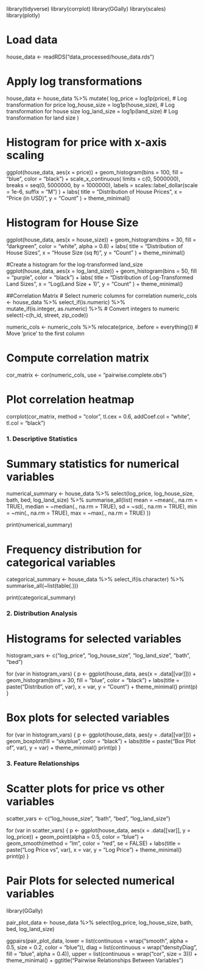library(tidyverse)
library(corrplot)
library(GGally)
library(scales)
library(plotly)

# Load data
house_data <- readRDS("data_processed/house_data.rds")

# Apply log transformations
house_data <- house_data %>%
  mutate(
    log_price = log1p(price),       # Log transformation for price
    log_house_size = log1p(house_size),  # Log transformation for house size
    log_land_size = log1p(land_size)  # Log transformation for land size
  )
  
# Histogram for price with x-axis scaling
ggplot(house_data, aes(x = price)) + 
  geom_histogram(bins = 100, fill = "blue", color = "black") +
  scale_x_continuous(
    limits = c(0, 5000000), 
    breaks = seq(0, 5000000, by = 1000000), 
    labels = scales::label_dollar(scale = 1e-6, suffix = "M")
  ) +
  labs(
    title = "Distribution of House Prices",
    x = "Price (in USD)",
    y = "Count"
  ) +
  theme_minimal()

# Histogram for House Size 
ggplot(house_data, aes(x = house_size)) +
  geom_histogram(bins = 30, fill = "darkgreen", color = "white", alpha = 0.8) +
  labs(
    title = "Distribution of House Sizes",
    x = "House Size (sq ft)",
    y = "Count"
  ) +
  theme_minimal()
  

#Create a histogram for the log-transformed land_size  
ggplot(house_data, aes(x = log_land_size)) + 
  geom_histogram(bins = 50, fill = "purple", color = "black") +
  labs(
    title = "Distribution of Log-Transformed Land Sizes",
    x = "Log(Land Size + 1)",
    y = "Count"
  ) +
  theme_minimal()

##Correlation Matrix
# Select numeric columns for correlation
numeric_cols <- house_data %>%
  select_if(is.numeric) %>%                     
  mutate_if(is.integer, as.numeric) %>%   # Convert integers to numeric
  select(-c(h_id, street, zip_code))

numeric_cols <- numeric_cols %>%
  relocate(price, .before = everything()) # Move 'price' to the first column

# Compute correlation matrix
cor_matrix <- cor(numeric_cols, use = "pairwise.complete.obs")

# Plot correlation heatmap
corrplot(cor_matrix, method = "color", tl.cex = 0.6, 
         addCoef.col = "white", tl.col = "black")



### 1. Descriptive Statistics
# Summary statistics for numerical variables
numerical_summary <- house_data %>%
  select(log_price, log_house_size, bath, bed, log_land_size) %>%
  summarise_all(list(
    mean = ~mean(., na.rm = TRUE),
    median = ~median(., na.rm = TRUE),
    sd = ~sd(., na.rm = TRUE),
    min = ~min(., na.rm = TRUE),
    max = ~max(., na.rm = TRUE)
  ))

print(numerical_summary)

# Frequency distribution for categorical variables
categorical_summary <- house_data %>%
  select_if(is.character) %>%
  summarise_all(~list(table(.)))

print(categorical_summary)


### 2. Distribution Analysis

# Histograms for selected variables
histogram_vars <- c("log_price", "log_house_size", "log_land_size", "bath", "bed")

for (var in histogram_vars) {
  p <- ggplot(house_data, aes(x = .data[[var]])) +
    geom_histogram(bins = 30, fill = "blue", color = "black") +
    labs(title = paste("Distribution of", var), x = var, y = "Count") +
    theme_minimal()
  print(p)
}

# Box plots for selected variables
for (var in histogram_vars) {
  p <- ggplot(house_data, aes(y = .data[[var]])) +
    geom_boxplot(fill = "skyblue", color = "black") +
    labs(title = paste("Box Plot of", var), y = var) +
    theme_minimal()
  print(p)
}


### 3. Feature Relationships
# Scatter plots for price vs other variables
scatter_vars <- c("log_house_size", "bath", "bed", "log_land_size")

for (var in scatter_vars) {
  p <- ggplot(house_data, aes(x = .data[[var]], y = log_price)) +
    geom_point(alpha = 0.5, color = "blue") +
    geom_smooth(method = "lm", color = "red", se = FALSE) +
    labs(title = paste("Log Price vs", var), x = var, y = "Log Price") +
    theme_minimal()
  print(p)
}

# Pair Plots for selected numerical variables
library(GGally)

pair_plot_data <- house_data %>%
  select(log_price, log_house_size, bath, bed, log_land_size)

ggpairs(pair_plot_data,
        lower = list(continuous = wrap("smooth", alpha = 0.5, size = 0.2, color = "blue")),
        diag = list(continuous = wrap("densityDiag", fill = "blue", alpha = 0.4)),
        upper = list(continuous = wrap("cor", size = 3))) +
  theme_minimal() +
  ggtitle("Pairwise Relationships Between Variables")

